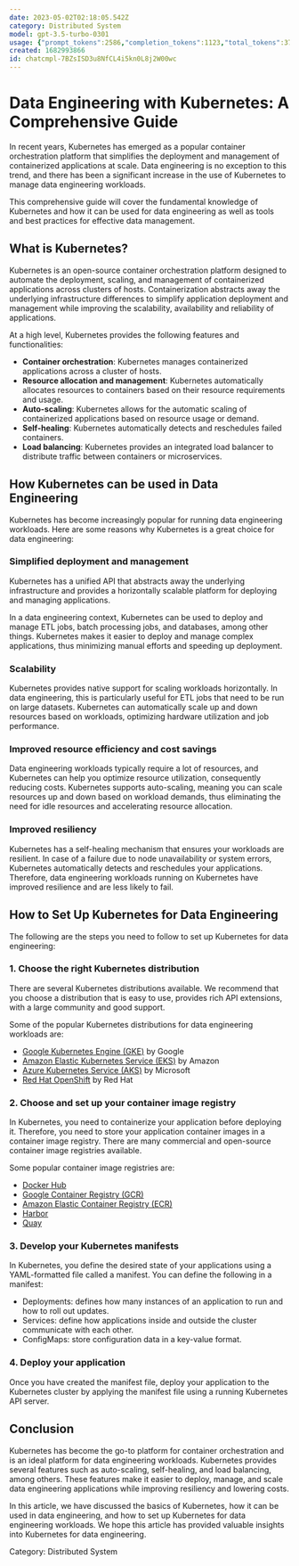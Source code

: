 ```yaml
---
date: 2023-05-02T02:18:05.542Z
category: Distributed System
model: gpt-3.5-turbo-0301
usage: {"prompt_tokens":2586,"completion_tokens":1123,"total_tokens":3709}
created: 1682993866
id: chatcmpl-7BZsISD3u8NfCL4i5kn0L8j2W00wc
---
```


# Data Engineering with Kubernetes: A Comprehensive Guide

In recent years, Kubernetes has emerged as a popular container orchestration platform that simplifies the deployment and management of containerized applications at scale. Data engineering is no exception to this trend, and there has been a significant increase in the use of Kubernetes to manage data engineering workloads.

This comprehensive guide will cover the fundamental knowledge of Kubernetes and how it can be used for data engineering as well as tools and best practices for effective data management.

## What is Kubernetes?

Kubernetes is an open-source container orchestration platform designed to automate the deployment, scaling, and management of containerized applications across clusters of hosts.  Containerization abstracts away the underlying infrastructure differences to simplify application deployment and management while improving the scalability, availability and reliability of applications.

At a high level, Kubernetes provides the following features and functionalities:

- **Container orchestration**: Kubernetes manages containerized applications across a cluster of hosts.
- **Resource allocation and management**: Kubernetes automatically allocates resources to containers based on their resource requirements and usage.
- **Auto-scaling**: Kubernetes allows for the automatic scaling of containerized applications based on resource usage or demand.
- **Self-healing**: Kubernetes automatically detects and reschedules failed containers.
- **Load balancing**: Kubernetes provides an integrated load balancer to distribute traffic between containers or microservices.

## How Kubernetes can be used in Data Engineering

Kubernetes has become increasingly popular for running data engineering workloads. Here are some reasons why Kubernetes is a great choice for data engineering:

### Simplified deployment and management

Kubernetes has a unified API that abstracts away the underlying infrastructure and provides a horizontally scalable platform for deploying and managing applications.

In a data engineering context, Kubernetes can be used to deploy and manage ETL jobs, batch processing jobs, and databases, among other things. Kubernetes makes it easier to deploy and manage complex applications, thus minimizing manual efforts and speeding up deployment.

### Scalability

Kubernetes provides native support for scaling workloads horizontally. In data engineering, this is particularly useful for ETL jobs that need to be run on large datasets. Kubernetes can automatically scale up and down resources based on workloads, optimizing hardware utilization and job performance.

### Improved resource efficiency and cost savings

Data engineering workloads typically require a lot of resources, and Kubernetes can help you optimize resource utilization, consequently reducing costs. Kubernetes supports auto-scaling, meaning you can scale resources up and down based on workload demands, thus eliminating the need for idle resources and accelerating resource allocation.

### Improved resiliency

Kubernetes has a self-healing mechanism that ensures your workloads are resilient. In case of a failure due to node unavailability or system errors, Kubernetes automatically detects and reschedules your applications. Therefore, data engineering workloads running on Kubernetes have improved resilience and are less likely to fail.

## How to Set Up Kubernetes for Data Engineering

The following are the steps you need to follow to set up Kubernetes for data engineering:

### 1. Choose the right Kubernetes distribution

There are several Kubernetes distributions available. We recommend that you choose a distribution that is easy to use, provides rich API extensions, with a large community and good support.

Some of the popular Kubernetes distributions for data engineering workloads are:

- [Google Kubernetes Engine (GKE)](https://cloud.google.com/kubernetes-engine/) by Google
- [Amazon Elastic Kubernetes Service (EKS)](https://aws.amazon.com/eks/) by Amazon
- [Azure Kubernetes Service (AKS)](https://azure.microsoft.com/en-us/services/kubernetes-service/) by Microsoft
- [Red Hat OpenShift](https://www.openshift.com/) by Red Hat

### 2. Choose and set up your container image registry

In Kubernetes, you need to containerize your application before deploying it. Therefore, you need to store your application container images in a container image registry. There are many commercial and open-source container image registries available.

Some popular container image registries are:

- [Docker Hub](https://hub.docker.com/)
- [Google Container Registry (GCR)](https://cloud.google.com/container-registry/)
- [Amazon Elastic Container Registry (ECR)](https://aws.amazon.com/ecr/)
- [Harbor](https://goharbor.io/)
- [Quay](https://www.quay.io/)

### 3. Develop your Kubernetes manifests

In Kubernetes, you define the desired state of your applications using a YAML-formatted file called a manifest. You can define the following in a manifest:

- Deployments: defines how many instances of an application to run and how to roll out updates.
- Services: define how applications inside and outside the cluster communicate with each other.
- ConfigMaps: store configuration data in a key-value format.

### 4. Deploy your application

Once you have created the manifest file, deploy your application to the Kubernetes cluster by applying the manifest file using a running Kubernetes API server.

## Conclusion

Kubernetes has become the go-to platform for container orchestration and is an ideal platform for data engineering workloads. Kubernetes provides several features such as auto-scaling, self-healing, and load balancing, among others. These features make it easier to deploy, manage, and scale data engineering applications while improving resiliency and lowering costs.

In this article, we have discussed the basics of Kubernetes, how it can be used in data engineering, and how to set up Kubernetes for data engineering workloads. We hope this article has provided valuable insights into Kubernetes for data engineering.

Category: Distributed System